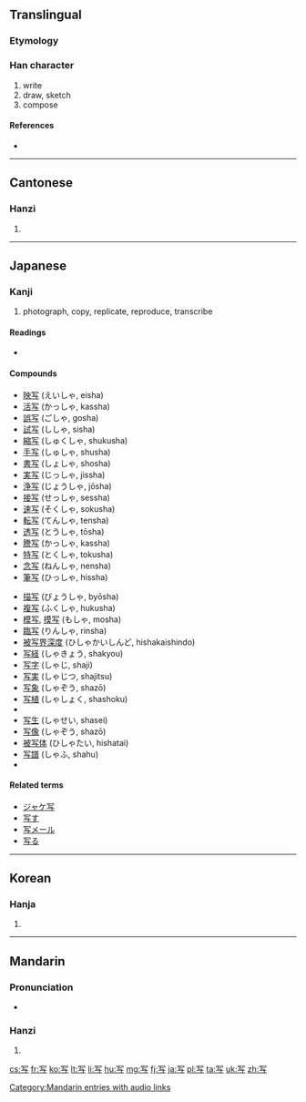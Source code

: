 {{also|寫}}
==Translingual==
{{ja-forms|[[写]]|[[写]]|[[寫]]}}
===Etymology===
{{Han simp|寫}}

===Han character===
{{Han char|rn=14|rad=冖|as=03|sn=5|four=|canj=月卜尸一 (BYSM)}}

# write
# draw, sketch
# compose

====References====
* {{Han ref|kx=0130.161|dkj=01570|dj=0292.170|hdz=10303.010|uh=5199|ud=20889}}

----

==Cantonese==

===Hanzi===
{{yue-hanzi|jyut=[[se2]]|y=se2|tra=寫}}

# {{defn|lang=yue|sort=冖03}}

----

==Japanese==

===Kanji===
{{ja-kanji|grade=3|rs=冖03}}

# photograph, copy, replicate, reproduce, transcribe

====Readings====
* {{ja-readings|on=[[しゃ]] ([[sha]])|kun=[[うつす]] ([[写す]], [[utsusu]]), [[うつし]] ([[写し]], [[utsushi]])}}

====Compounds====
{{top2}}
* [[映写]] (えいしゃ, eisha)
* [[活写]] (かっしゃ, kassha)
* [[誤写]] (ごしゃ, gosha)
* [[試写]] (ししゃ, sisha)
* [[縮写]] (しゅくしゃ, shukusha)
* [[手写]] (しゅしゃ, shusha)
* [[書写]] (しょしゃ, shosha)
* [[実写]] (じっしゃ, jissha)
* [[浄写]] (じょうしゃ, jōsha)
* [[接写]] (せっしゃ, sessha)
* [[速写]] (そくしゃ, sokusha)
* [[転写]] (てんしゃ, tensha)
* [[透写]] (とうしゃ, tōsha)
* [[謄写]] (かっしゃ, kassha)
* [[特写]] (とくしゃ, tokusha)
* [[念写]] (ねんしゃ, nensha)
* [[筆写]] (ひっしゃ, hissha)
{{mid2}}
* [[描写]] (びょうしゃ, byōsha)
* [[複写]] (ふくしゃ, hukusha)
* [[模写]], [[摸写]] (もしゃ, mosha)
* [[臨写]] (りんしゃ, rinsha)
* [[被写界深度]] (ひしゃかいしんど, hishakaishindo)
* [[写経]] (しゃきょう, shakyou)
* [[写字]] (しゃじ, shaji)
* [[写実]] (しゃじつ, shajitsu)
* [[写象]] (しゃぞう, shazō)
* [[写植]] (しゃしょく, shashoku)
* {{term|写真||photograph|tr=しゃしん, shashin|lang=ja|sc=Jpan}}
* [[写生]] (しゃせい, shasei)
* [[写像]] (しゃぞう, shazō)
* [[被写体]] (ひしゃたい, hishatai)
* [[写譜]] (しゃふ, shahu)
* {{term|写本||manuscript|tr=しゃほん, shahon|lang=ja|sc=Jpan}}
{{bottom}}

====Related terms====
* [[ジャケ写]]
* [[写す]]
* [[写メール]]
* [[写る]]

----

==Korean==

===Hanja===
{{ko-hanja|hangeul=사|rv=sa|mr=sa}}

# {{defn|lang=ko|sort=冖03}}

----

==Mandarin==

===Pronunciation===
* {{audio|zh-xiě.ogg|audio}}

===Hanzi===
{{cmn-hanzi|tra=寫|pin=[[guàn]] ([[guan4]]), [[xiě]] ([[xie3]])|wg=kuan<sup>4</sup>, hsieh<sup>3</sup>}}

# {{defn|lang=cmn|sort=冖03}}

[[Category:Mandarin entries with audio links]]

[[cs:写]]
[[fr:写]]
[[ko:写]]
[[lt:写]]
[[li:写]]
[[hu:写]]
[[mg:写]]
[[fj:写]]
[[ja:写]]
[[pl:写]]
[[ta:写]]
[[uk:写]]
[[zh:写]]